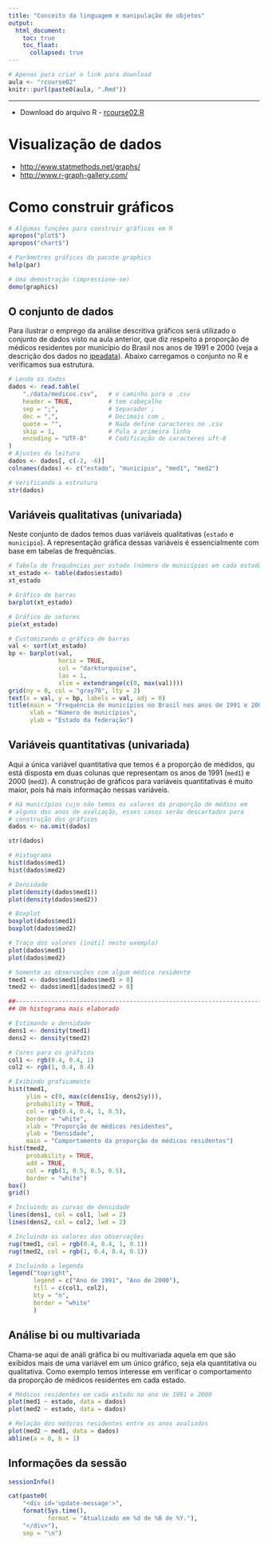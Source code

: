 ```yaml
---
title: "Conceito da linguagem e manipulação de objetos"
output:
  html_document:
    toc: true
    toc_float:
      collapsed: true
---
```


```r

# Apenas para criar o link para download
aula <- "rcourse02"
knitr::purl(paste0(aula, ".Rmd"))

```

***

* Download do arquivo R - [rcourse02.R](./rcourse02.R)

# Visualização de dados #

* <http://www.statmethods.net/graphs/>
* <http://www.r-graph-gallery.com/>

# Como construir gráficos #

```r

# Algumas funções para construir gráficos em R
apropos("plot$")
apropos("chart$")

```

```r

# Parâmetros gráficos do pacote graphics
help(par)

# Uma demostração (impressione-se)
demo(graphics)

```

## O conjunto de dados ##

Para ilustrar o emprego da análise descritiva gráficos será utilizado o
conjunto de dados visto na aula anterior, que diz respeito a proporção
de médicos residentes por município do Brasil nos anos de 1991 e 2000
(veja a descrição dos dados no
[ipeadata](http://www.ipeadata.gov.br/)). Abaixo carregamos o conjunto
no R e verificamos sua estrutura.

```r

# Lendo os dados
dados <- read.table(
    "./data/medicos.csv",   # o caminho para o .csv
    header = TRUE,          # tem cabeçalho
    sep = ";",              # Separador ;
    dec = ",",              # Decimais com ,
    quote = "",             # Nada define caracteres no .csv
    skip = 1,               # Pula a primeira linha
    encoding = "UTF-8"      # Codificação de caracteres uft-8
)
# Ajustes da leitura
dados <- dados[, c(-2, -6)]
colnames(dados) <- c("estado", "municipio", "med1", "med2")

# Verificando a estrutura
str(dados)

```

## Variáveis qualitativas (univariada) ##

Neste conjunto de dados temos duas variáveis qualitativas (`estado` e
`municipio`). A representação gráfica dessas variáveis é essencialmente
com base em tabelas de frequências.

```r

# Tabela de frequências por estado (número de municípios em cada estado)
xt_estado <- table(dados$estado)
xt_estado

```

```r

# Gráfico de barras
barplot(xt_estado)

# Gráfico de setores
pie(xt_estado)

```

```r

# Customizando o gráfico de barras
val <- sort(xt_estado)
bp <- barplot(val,
              horiz = TRUE,
              col = "darkturquoise",
              las = 1,
              xlim = extendrange(c(0, max(val))))
grid(ny = 0, col = "gray70", lty = 2)
text(x = val, y = bp, labels = val, adj = 0)
title(main = "Frequência de municípios no Brasil nos anos de 1991 e 2000",
      xlab = "Número de municípios",
      ylab = "Estado da federação")

```

## Variáveis quantitativas (univariada) ##

Aqui a única variável quantitativa que temos é a proporção de médidos,
qu está disposta em duas colunas que representam os anos de 1991
(`med1`) e 2000 (`med2`). A construção de gráficos para variáveis
quantitativas é muito maior, pois há mais informação nessas variáveis.

```r

# Há municípios cujo não temos os valores da proporção de médios em
# alguns dos anos de avaliação, esses casos serão descartados para
# construção dos gráficos
dados <- na.omit(dados)

str(dados)

```

```r

# Histograma
hist(dados$med1)
hist(dados$med2)

# Densidade
plot(density(dados$med1))
plot(density(dados$med2))

# Boxplot
boxplot(dados$med1)
boxplot(dados$med2)

# Traço dos valores (inútil neste exemplo)
plot(dados$med1)
plot(dados$med2)

```

```r

# Somente as observações com algum médico residente
tmed1 <- dados$med1[dados$med1 > 0]
tmed2 <- dados$med1[dados$med2 > 0]

##----------------------------------------------------------------------
## Um histograma mais elaborado

# Estimando a densidade
dens1 <- density(tmed1)
dens2 <- density(tmed2)

# Cores para os gráficos
col1 <- rgb(0.4, 0.4, 1)
col2 <- rgb(1, 0.4, 0.4)

# Exibindo graficamente
hist(tmed1,
     ylim = c(0, max(c(dens1$y, dens2$y))),
     probability = TRUE,
     col = rgb(0.4, 0.4, 1, 0.5),
     border = "white",
     xlab = "Proporção de médicos residentes",
     ylab = "Densidade",
     main = "Comportamento da proporção de médicos residentes")
hist(tmed2,
     probability = TRUE,
     add = TRUE,
     col = rgb(1, 0.5, 0.5, 0.5),
     border = "white")
box()
grid()

# Incluindo as curvas de densidade
lines(dens1, col = col1, lwd = 2)
lines(dens2, col = col2, lwd = 2)

# Incluindo os valores das observações
rug(tmed1, col = rgb(0.4, 0.4, 1, 0.1))
rug(tmed2, col = rgb(1, 0.4, 0.4, 0.1))

# Incluindo a legenda
legend("topright",
       legend = c("Ano de 1991", "Ano de 2000"),
       fill = c(col1, col2),
       bty = "n",
       border = "white"
       )

```

## Análise bi ou multivariada ##

Chama-se aqui de análi gráfica bi ou multivariada aquela em que são
exibidos mais de uma variável em um único gráfico, seja ela quantitativa
ou qualitativa. Como exemplo temos interesse em verificar o
comportamento da proporção de médicos residentes em cada estado.

```r

# Médicos residentes em cada estado no ano de 1991 e 2000
plot(med1 ~ estado, data = dados)
plot(med2 ~ estado, data = dados)

# Relação dos médicos residentes entre os anos avaliados
plot(med2 ~ med1, data = dados)
abline(a = 0, b = 1)

```

## Informações da sessão ##

```r

sessionInfo()

```

```r

cat(paste0(
    "<div id='update-message'>",
    format(Sys.time(),
           format = "Atualizado em %d de %B de %Y."),
    "</div>"),
    sep = "\n")

```

<!--------------------------------------------- -->

